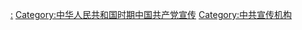 [[Category:中国共产党省级行政区委员会|:]]
[[Category:中华人民共和国时期中国共产党宣传|Category:中华人民共和国时期中国共产党宣传]]
[[Category:中共宣传机构|Category:中共宣传机构]]